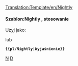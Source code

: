 <noinclude>[[Translation:Template/en/Nightly]]</noinclude><noinclude>
</noinclude>{{en/Ambox| type  = notice
| image = en/NightlyIcon.png
| text  = <strong>Nocne Budowania</strong><br />Funkcje wymienione w tej sekcji są obecnie dostępne tylko w wersjach nieprodukcyjnych, takich jak  [[pl/Archive/Community/Wersje nightly|nocne budowania]], wersje beta lub kandydaci do wydania. {{{1|}}}
}}<noinclude>

====Szablon:Nightly , stosowanie====
Użyj jako:

 {{en/S|pl/Nightly}}

lub

 '''<nowiki>{{pl/Nightly|Wyjaśnienie}}</nowiki>'''

<!--[[Category:Templates|N]][[Category:Message boxes|D]]--> [[Category:pl/Szablony|N]][[Category:pl/InfoBox|D]]</noinclude>